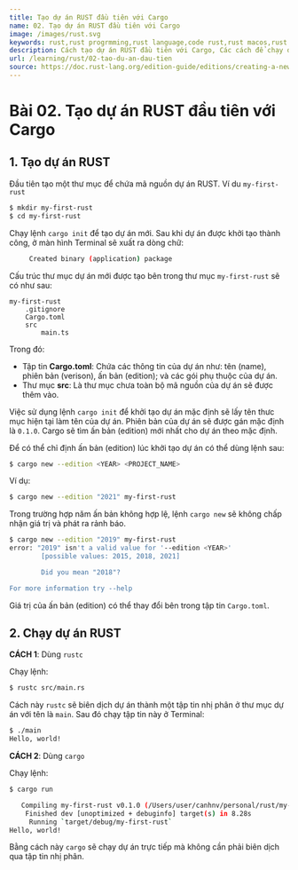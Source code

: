 ```yaml
---
title: Tạo dự án RUST đầu tiên với Cargo
name: 02. Tạo dự án RUST đầu tiên với Cargo
image: /images/rust.svg
keywords: rust,rust progrmming,rust language,code rust,rust macos,rust windows
description: Cách tạo dự án RUST đầu tiên với Cargo, Các cách để chạy được dự án RUST
url: /learning/rust/02-tao-du-an-dau-tien
source: https://doc.rust-lang.org/edition-guide/editions/creating-a-new-project.html
---
```


# Bài 02. Tạo dự án RUST đầu tiên với Cargo

## 1. Tạo dự án RUST

Đầu tiên tạo một thư mục để chứa mã nguồn dự án RUST. Ví du `my-first-rust`

```sh
$ mkdir my-first-rust
$ cd my-first-rust
```

Chạy lệnh `cargo init` để tạo dự án mới. Sau khi dự án được khởi tạo thành công, ở màn hình Terminal sẽ xuất ra dòng chữ:

```sh
     Created binary (application) package
```

Cấu trúc thư mục dự án mới được tạo bên trong thư mục `my-first-rust` sẽ có như sau:

```
my-first-rust
    .gitignore
    Cargo.toml
    src
        main.ts
```

Trong đó:

- Tập tin **Cargo.toml**: Chứa các thông tin của dự án như: tên (name), phiên bản (verison), ấn bản (edition); và các gói phụ thuộc của dự án.
- Thư mục **src**: Là thư mục chưa toàn bộ mã nguồn của dự án sẽ được thêm vào.

Việc sử dụng lệnh `cargo init` để khởi tạo dự án mặc định sẽ lấy tên thưc mục hiện tại làm tên của dự án. 
Phiên bản của dự án sẽ được gán mặc định là `0.1.0`. Cargo sẽ tìm ấn bản (edition) mới nhất cho dự án theo mặc định.

Để có thể chỉ định ấn bản (edition) lúc khởi tạo dự án có thể dùng lệnh sau:

```sh
$ cargo new --edition <YEAR> <PROJECT_NAME>
```

Ví dụ:

```sh
$ cargo new --edition "2021" my-first-rust
```

Trong trường hợp năm ấn bản không hợp lệ, lệnh `cargo new` sẽ không chấp nhận giá trị và phát ra rảnh báo.

```sh
$ cargo new --edition "2019" my-first-rust
error: "2019" isn't a valid value for '--edition <YEAR>'
        [possible values: 2015, 2018, 2021]

        Did you mean "2018"?

For more information try --help
```

Giá trị của ấn bản (edition) có thể thay đổi bên trong tập tin `Cargo.toml`.

## 2. Chạy dự án RUST

**CÁCH 1**: Dùng `rustc`

Chạy lệnh:

```sh
$ rustc src/main.rs
```

Cách này `rustc` sẽ biên dịch dự án thành một tập tin nhị phân ở thư mục dự án với tên là `main`. 
Sau đó chạy tập tin này ở Terminal:

```sh
$ ./main
Hello, world!
```

**CÁCH 2**: Dùng `cargo`

Chạy lệnh:

```sh
$ cargo run

   Compiling my-first-rust v0.1.0 (/Users/user/canhnv/personal/rust/my-first-rust)
    Finished dev [unoptimized + debuginfo] target(s) in 8.28s
     Running `target/debug/my-first-rust`
Hello, world!
```

Bằng cách này `cargo` sẽ chạy dự án trực tiếp mà không cần phải biên dịch qua tập tin nhị phân.
